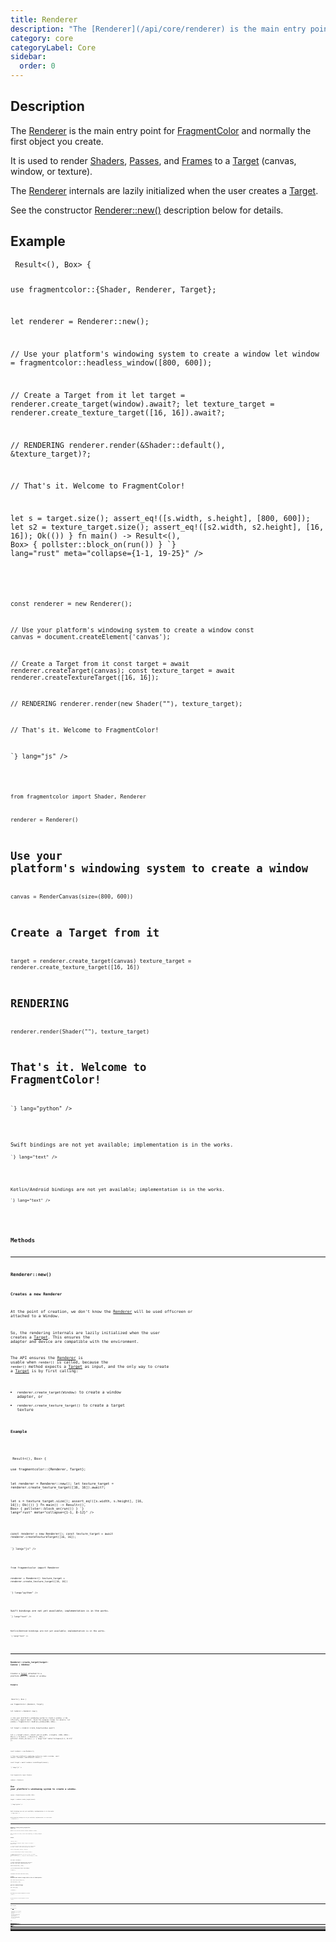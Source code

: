 ```yaml
---
title: Renderer
description: "The [Renderer](/api/core/renderer) is the main entry point for [FragmentColor](https://fragmentcolor.org) and normally the first object you create."
category: core
categoryLabel: Core
sidebar:
  order: 0
---
```



## Description

The [Renderer](/api/core/renderer) is the main entry point for
[FragmentColor](https://fragmentcolor.org) and normally the first object you create.

It is used to render
[Shaders](/api/core/shader),
[Passes](/api/core/pass), and
[Frames](/api/core/frame)
to a [Target](/api/core/target) (canvas, window, or texture).

The [Renderer](/api/core/renderer) internals are lazily initialized
when the user creates a [Target](/api/core/target).

See the constructor [Renderer::new()](/api/core/renderer/#renderernew)
description below for details.



## Example

<Tabs>

<TabItem label="Rust">
<Code
code={`
async fn run() -> Result<(), Box<dyn std::error::Error>> {

use fragmentcolor::{Shader, Renderer, Target};

let renderer = Renderer::new();

// Use your platform's windowing system to create a window
let window = fragmentcolor::headless_window([800, 600]);

// Create a Target from it
let target = renderer.create_target(window).await?;
let texture_target = renderer.create_texture_target([16, 16]).await?;

// RENDERING
renderer.render(&Shader::default(), &texture_target)?;

// That's it. Welcome to FragmentColor!

let s = target.size();
assert_eq!([s.width, s.height], [800, 600]);
let s2 = texture_target.size();
assert_eq!([s2.width, s2.height], [16, 16]);
Ok(())
}
fn main() -> Result<(), Box<dyn std::error::Error>> { pollster::block_on(run()) }
`}
lang="rust" meta="collapse={1-1, 19-25}"
/>

</TabItem>

<TabItem label="JavaScript">
<Code
code={`


const renderer = new Renderer();

// Use your platform's windowing system to create a window
const canvas = document.createElement('canvas');

// Create a Target from it
const target = await renderer.createTarget(canvas);
const texture_target = await renderer.createTextureTarget([16, 16]);

// RENDERING
renderer.render(new Shader(""), texture_target);

// That's it. Welcome to FragmentColor!

`}
lang="js"
/>

</TabItem>

<TabItem label="Python">
<Code
code={`
from rendercanvas.auto import RenderCanvas, loop

from fragmentcolor import Shader, Renderer

renderer = Renderer()

# Use your platform's windowing system to create a window
canvas = RenderCanvas(size=(800, 600))

# Create a Target from it
target = renderer.create_target(canvas)
texture_target = renderer.create_texture_target([16, 16])

# RENDERING
renderer.render(Shader(""), texture_target)

# That's it. Welcome to FragmentColor!

`}
lang="python"
/>

</TabItem>

<TabItem label="Swift">
<Aside type="caution" title="Work in progress">Swift bindings are not yet available; implementation is in the works.</Aside>
<Code
code={`
// Swift placeholder â bindings WIP

`}
lang="text"
/>

</TabItem>

<TabItem label="Kotlin">
<Aside type="caution" title="Work in progress">Kotlin/Android bindings are not yet available; implementation is in the works.</Aside>
<Code
code={`
// Kotlin placeholder â bindings WIP

`}
lang="text"
/>

</TabItem>

</Tabs>


## Methods


---

### Renderer::new()

#### Creates a new Renderer

At the point of creation, we don't know the [Renderer](/api/core/renderer) will be used offscreen or attached to a Window.

So, the rendering internals are lazily initialized
when the user creates a [Target](/api/core/target).
This ensures the adapter and device are compatible with the environment.

The API ensures the [Renderer](/api/core/renderer) is usable when `render()` is called,
because the `render()` method expects a [Target](/api/core/target) as input, and
the only way to create a [Target](/api/core/target)
is by first calling:

- `renderer.create_target(Window)` to create a window adapter, or
- `renderer.create_texture_target()` to create a target texture

#### Example

<Tabs>

<TabItem label="Rust">
<Code
code={`
async fn run() -> Result<(), Box<dyn std::error::Error>> {

use fragmentcolor::{Renderer, Target};

let renderer = Renderer::new();
let texture_target = renderer.create_texture_target([16, 16]).await?;

let s = texture_target.size();
assert_eq!([s.width, s.height], [16, 16]);
Ok(())
}
fn main() -> Result<(), Box<dyn std::error::Error>> { pollster::block_on(run()) }
`}
lang="rust" meta="collapse={1-1, 8-12}"
/>

</TabItem>

<TabItem label="JavaScript">
<Code
code={`


const renderer = new Renderer();
const texture_target = await renderer.createTextureTarget([16, 16]);

`}
lang="js"
/>

</TabItem>

<TabItem label="Python">
<Code
code={`

from fragmentcolor import Renderer

renderer = Renderer()
texture_target = renderer.create_texture_target([16, 16])

`}
lang="python"
/>

</TabItem>

<TabItem label="Swift">
<Aside type="caution" title="Work in progress">Swift bindings are not yet available; implementation is in the works.</Aside>
<Code
code={`
// Swift placeholder â bindings WIP

`}
lang="text"
/>

</TabItem>

<TabItem label="Kotlin">
<Aside type="caution" title="Work in progress">Kotlin/Android bindings are not yet available; implementation is in the works.</Aside>
<Code
code={`
// Kotlin placeholder â bindings WIP

`}
lang="text"
/>

</TabItem>

</Tabs>


---

### Renderer::create_target(target: Canvas | Window)

Creates a [Target](/api/core/target) attached to a platform-specific canvas or window.

#### Example

<Tabs>

<TabItem label="Rust">
<Code
code={`
async fn run() -> Result<(), Box<dyn std::error::Error>> {

use fragmentcolor::{Renderer, Target};

let renderer = Renderer::new();

// Use your platform's windowing system to create a window.
// We officially support Winit. Check the examples folder for details.
let window = fragmentcolor::headless_window([800, 600]);

let target = renderer.create_target(window).await?;

let s = target.size();
assert_eq!([s.width, s.height], [800, 600]);
Ok(())
}
fn main() -> Result<(), Box<dyn std::error::Error>> { pollster::block_on(run()) }
`}
lang="rust" meta="collapse={1-1, 13-17}"
/>

</TabItem>

<TabItem label="JavaScript">
<Code
code={`


const renderer = new Renderer();

// Use your platform's windowing system to create a window.
const canvas = document.createElement('canvas');

const target = await renderer.createTarget(canvas);

`}
lang="js"
/>

</TabItem>

<TabItem label="Python">
<Code
code={`
from rendercanvas.auto import RenderCanvas, loop

from fragmentcolor import Renderer

renderer = Renderer()

# Use your platform's windowing system to create a window.
canvas = RenderCanvas(size=(800, 600))

target = renderer.create_target(canvas)

`}
lang="python"
/>

</TabItem>

<TabItem label="Swift">
<Aside type="caution" title="Work in progress">Swift bindings are not yet available; implementation is in the works.</Aside>
<Code
code={`
// Swift placeholder â bindings WIP

`}
lang="text"
/>

</TabItem>

<TabItem label="Kotlin">
<Aside type="caution" title="Work in progress">Kotlin/Android bindings are not yet available; implementation is in the works.</Aside>
<Code
code={`
// Kotlin placeholder â bindings WIP

`}
lang="text"
/>

</TabItem>

</Tabs>


---

### Renderer::create_texture_target(size: [u32; 2])

Render to an offscreen texture without a Window or Canvas.

This is useful for tests, server-side rendering, or running examples in CI.

#### Example

<Tabs>

<TabItem label="Rust">
<Code
code={`
async fn run() -> Result<(), Box<dyn std::error::Error>> {

use fragmentcolor::{Renderer, Shader, Target};
let renderer = Renderer::new();

// Create an offscreen texture target with a size of 64x64 pixels.
let target = renderer.create_texture_target([64, 64]).await?;

renderer.render(&Shader::default(), &target)?;

// get the rendered image
let image = target.get_image();

// RGBA8
assert_eq!(image.len(), 64 * 64 * 4);
Ok(())
}
fn main() -> Result<(), Box<dyn std::error::Error>> { pollster::block_on(run()) }
`}
lang="rust" meta="collapse={1-1, 14-18}"
/>

</TabItem>

<TabItem label="JavaScript">
<Code
code={`

const renderer = new Renderer();

// Create an offscreen texture target with a size of 64x64 pixels.
const target = await renderer.createTextureTarget([64, 64]);

renderer.render(new Shader(""), target);

// get the rendered image
const image = target.getImage();

`}
lang="js"
/>

</TabItem>

<TabItem label="Python">
<Code
code={`
from rendercanvas.auto import RenderCanvas, loop

from fragmentcolor import Renderer, Shader
renderer = Renderer()

# Create an offscreen texture target with a size of 64x64 pixels.
target = renderer.create_texture_target([64, 64])

renderer.render(Shader(""), target)

# get the rendered image
image = target.get_image()

`}
lang="python"
/>

</TabItem>

<TabItem label="Swift">
<Aside type="caution" title="Work in progress">Swift bindings are not yet available; implementation is in the works.</Aside>
<Code
code={`
// Swift placeholder â bindings WIP

`}
lang="text"
/>

</TabItem>

<TabItem label="Kotlin">
<Aside type="caution" title="Work in progress">Kotlin/Android bindings are not yet available; implementation is in the works.</Aside>
<Code
code={`
// Kotlin placeholder â bindings WIP

`}
lang="text"
/>

</TabItem>

</Tabs>


---

### Renderer::create_texture

Create a [Texture](/api/core/texture) from various inputs.

- Rust: `create_texture(input)` infers from encoded bytes or file path; use `create_texture_with(input, Some(size), Some(format))` for raw pixel bytes.
- JS: `await renderer.createTexture(input)` accepts `Uint8Array` bytes, string URL/path, or a CSS selector/HTMLImageElement
- Python: `renderer.create_texture(input)` accepts `bytes`, `str` path, or a NumPy ndarray shaped `[H, W, C]` where C=1/3/4.

#### Example

<Tabs>

<TabItem label="Rust">
<Code
code={`
async fn run() -> Result<(), Box<dyn std::error::Error>> {
use fragmentcolor::Renderer;
let renderer = Renderer::new();
// Load encoded image bytes (PNG/JPEG) or use a file path
let image = std::fs::read("logo.png")?;
let tex = renderer.create_texture(&image).await?;
_ = tex.size();
Ok(())
}
fn main() -> Result<(), Box<dyn std::error::Error>> { pollster::block_on(run()) }
`}
lang="rust" meta="collapse={1-1, 7-10}"
/>

</TabItem>

<TabItem label="JavaScript">
<Code
code={`
const renderer = new Renderer();
// Load encoded image bytes (PNG/JPEG) or use a file path
const image = "/healthcheck/public/favicon.png";
const tex = await renderer.createTexture(image);
`}
lang="js"
/>

</TabItem>

<TabItem label="Python">
<Code
code={`
from fragmentcolor import Renderer
renderer = Renderer()
# Load encoded image bytes (PNG/JPEG) or use a file path
image = open("logo.png", "rb").read()
tex = renderer.create_texture(image)
`}
lang="python"
/>

</TabItem>

<TabItem label="Swift">
<Aside type="caution" title="Work in progress">Swift bindings are not yet available; implementation is in the works.</Aside>
<Code
code={`
// Swift placeholder: bindings WIP

`}
lang="text"
/>

</TabItem>

<TabItem label="Kotlin">
<Aside type="caution" title="Work in progress">Kotlin/Android bindings are not yet available; implementation is in the works.</Aside>
<Code
code={`
// Kotlin placeholder: bindings WIP

`}
lang="text"
/>

</TabItem>

</Tabs>


---

### Renderer::create_texture_with_size

Create a [Texture](/api/core/texture) from various inputs.

- Rust: `create_texture(input)` infers from encoded bytes or file path; use `create_texture_with(input, Some(size), Some(format))` for raw pixel bytes.
- JS: `await renderer.createTexture(input)` accepts `Uint8Array` bytes, string URL/path, or a CSS selector/HTMLImageElement
- Python: `renderer.create_texture(input)` accepts `bytes`, `str` path, or a NumPy ndarray shaped `[H, W, C]` where C=1/3/4.

#### Example

<Tabs>

<TabItem label="Rust">
<Code
code={`
async fn run() -> Result<(), Box<dyn std::error::Error>> {
use fragmentcolor::{Renderer, Size};
let renderer = Renderer::new();
let pixels: Vec<u8> = vec![
    255,0,0,255,   0,255,0,255,
    0,0,255,255,   255,255,255,255,
];
let tex = renderer.create_texture_with_size(&pixels, [2, 2]).await?;
_ = tex.size();
Ok(())
}
fn main() -> Result<(), Box<dyn std::error::Error>> { pollster::block_on(run()) }
`}
lang="rust" meta="collapse={1-1, 9-12}"
/>

</TabItem>

<TabItem label="JavaScript">
<Code
code={`
const renderer = new Renderer();
const pixels = [
    255,0,0,255,   0,255,0,255,
    0,0,255,255,   255,255,255,255,
];
const tex = await renderer.createTextureWithSize(pixels, [2, 2]);
`}
lang="js"
/>

</TabItem>

<TabItem label="Python">
<Code
code={`
from fragmentcolor import Renderer
renderer = Renderer()
pixels = [
    255,0,0,255,   0,255,0,255,
    0,0,255,255,   255,255,255,255,
]
tex = renderer.create_texture_with_size(pixels, [2, 2])
`}
lang="python"
/>

</TabItem>

<TabItem label="Swift">
<Aside type="caution" title="Work in progress">Swift bindings are not yet available; implementation is in the works.</Aside>
<Code
code={`
// Swift placeholder: bindings WIP

`}
lang="text"
/>

</TabItem>

<TabItem label="Kotlin">
<Aside type="caution" title="Work in progress">Kotlin/Android bindings are not yet available; implementation is in the works.</Aside>
<Code
code={`
// Kotlin placeholder: bindings WIP

`}
lang="text"
/>

</TabItem>

</Tabs>


---

### Renderer::create_texture_with_format

Create a [Texture](/api/core/texture) from various inputs.

- Rust: `create_texture(input)` infers from encoded bytes or file path; use `create_texture_with(input, Some(size), Some(format))` for raw pixel bytes.
- JS: `await renderer.createTexture(input)` accepts `Uint8Array` bytes, string URL/path, or a CSS selector/HTMLImageElement
- Python: `renderer.create_texture(input)` accepts `bytes`, `str` path, or a NumPy ndarray shaped `[H, W, C]` where C=1/3/4.

#### Example

<Tabs>

<TabItem label="Rust">
<Code
code={`
async fn run() -> Result<(), Box<dyn std::error::Error>> {
use fragmentcolor::{Renderer, Size, TextureFormat};
let renderer = Renderer::new();
let image = std::fs::read("logo.png")?;
let tex = renderer.create_texture_with_format(&image, TextureFormat::Rgba).await?;
_ = tex.size();
Ok(())
}
fn main() -> Result<(), Box<dyn std::error::Error>> { pollster::block_on(run()) }
`}
lang="rust" meta="collapse={1-1, 6-9}"
/>

</TabItem>

<TabItem label="JavaScript">
<Code
code={`
const renderer = new Renderer();
const image = "/healthcheck/public/favicon.png";
const tex = await renderer.createTextureWithFormat(image, TextureFormat.Rgba);
`}
lang="js"
/>

</TabItem>

<TabItem label="Python">
<Code
code={`
from fragmentcolor import Renderer, TextureFormat
renderer = Renderer()
image = open("logo.png", "rb").read()
tex = renderer.create_texture_with_format(image, TextureFormat.Rgba)
`}
lang="python"
/>

</TabItem>

<TabItem label="Swift">
<Aside type="caution" title="Work in progress">Swift bindings are not yet available; implementation is in the works.</Aside>
<Code
code={`
// Swift placeholder: bindings WIP

`}
lang="text"
/>

</TabItem>

<TabItem label="Kotlin">
<Aside type="caution" title="Work in progress">Kotlin/Android bindings are not yet available; implementation is in the works.</Aside>
<Code
code={`
// Kotlin placeholder: bindings WIP

`}
lang="text"
/>

</TabItem>

</Tabs>


---

### Renderer::create_texture_with

Create a [Texture](/api/core/texture) from various inputs.

- Rust: `create_texture(input)` infers from encoded bytes or file path; use `create_texture_with(input, Some(size), Some(format))` for raw pixel bytes.
- JS: `await renderer.createTexture(input)` accepts `Uint8Array` bytes, string URL/path, or a CSS selector/HTMLImageElement
- Python: `renderer.create_texture(input)` accepts `bytes`, `str` path, or a NumPy ndarray shaped `[H, W, C]` where C=1/3/4.

#### Example

<Tabs>

<TabItem label="Rust">
<Code
code={`
async fn run() -> Result<(), Box<dyn std::error::Error>> {
use fragmentcolor::{Renderer, Size};
let renderer = Renderer::new();
let pixels: Vec<u8> = vec![
    255,0,0,255,   0,255,0,255,
    0,0,255,255,   255,255,255,255,
];
let tex = renderer.create_texture_with(&pixels, Size::from([2, 2])).await?;
_ = tex.size();
Ok(())
}
fn main() -> Result<(), Box<dyn std::error::Error>> { pollster::block_on(run()) }
`}
lang="rust" meta="collapse={1-1, 9-12}"
/>

</TabItem>

<TabItem label="JavaScript">
<Code
code={`
const renderer = new Renderer();
const pixels = [
    255,0,0,255,   0,255,0,255,
    0,0,255,255,   255,255,255,255,
];
const tex = await renderer.createTextureWith(pixels, [2, 2]);
`}
lang="js"
/>

</TabItem>

<TabItem label="Python">
<Code
code={`
from fragmentcolor import Renderer
renderer = Renderer()
pixels = [
    255,0,0,255,   0,255,0,255,
    0,0,255,255,   255,255,255,255,
]
tex = renderer.create_texture_with(pixels, [2, 2])
`}
lang="python"
/>

</TabItem>

<TabItem label="Swift">
<Aside type="caution" title="Work in progress">Swift bindings are not yet available; implementation is in the works.</Aside>
<Code
code={`
// Swift placeholder: bindings WIP

`}
lang="text"
/>

</TabItem>

<TabItem label="Kotlin">
<Aside type="caution" title="Work in progress">Kotlin/Android bindings are not yet available; implementation is in the works.</Aside>
<Code
code={`
// Kotlin placeholder: bindings WIP

`}
lang="text"
/>

</TabItem>

</Tabs>


---

### Renderer::create_storage_texture

Create a storage-class texture for compute or image store/load.

- Default usage: STORAGE_BINDING | TEXTURE_BINDING | COPY_&#123;SRC,DST&#125;

#### Example

<Tabs>

<TabItem label="Rust">
<Code
code={`
async fn run() -> Result<(), Box<dyn std::error::Error>> {

use fragmentcolor::{Renderer, TextureFormat};

let r = Renderer::new();
let tex = r.create_storage_texture([64, 64], TextureFormat::Rgba, None).await?;

_ = tex;
Ok(())
}
fn main() -> Result<(), Box<dyn std::error::Error>> { pollster::block_on(run()) }
`}
lang="rust" meta="collapse={1-1, 8-11}"
/>

</TabItem>

<TabItem label="JavaScript">
<Code
code={`


const r = new Renderer();
const tex = await r.createStorageTexture([64, 64], TextureFormat.Rgba, null);

`}
lang="js"
/>

</TabItem>

<TabItem label="Python">
<Code
code={`

from fragmentcolor import Renderer, TextureFormat

r = Renderer()
tex = r.create_storage_texture([64, 64], TextureFormat.Rgba, None)

`}
lang="python"
/>

</TabItem>

<TabItem label="Swift">
<Aside type="caution" title="Work in progress">Swift bindings are not yet available; implementation is in the works.</Aside>
<Code
code={`
// Swift placeholder: bindings WIP

`}
lang="text"
/>

</TabItem>

<TabItem label="Kotlin">
<Aside type="caution" title="Work in progress">Kotlin/Android bindings are not yet available; implementation is in the works.</Aside>
<Code
code={`
// Kotlin placeholder: bindings WIP

`}
lang="text"
/>

</TabItem>

</Tabs>


---

### Renderer::create_depth_texture

Create a depth texture using `Depth32Float`.

The created depth texture inherits the renderer's current sample count:
- If you called create_target(window) (surface-backed), it matches the negotiated MSAA (e.g., 2Ã/4Ã) for that surface.
- If you are rendering offscreen via create_texture_target, it defaults to 1.

This ensures the depth attachment sample_count matches the pass sample_count.
If you attach a depth texture with a different sample_count than the pass,
rendering will return a descriptive validation error.

#### Example

<Tabs>

<TabItem label="Rust">
<Code
code={`
use fragmentcolor::Renderer;
let r = Renderer::new();
let depth = r.create_depth_texture([800, 600]);
`}
lang="rust"
/>

</TabItem>

<TabItem label="JavaScript">
<Code
code={`
const r = new Renderer();
const depth = r.createDepthTexture([800, 600]);
`}
lang="js"
/>

</TabItem>

<TabItem label="Python">
<Code
code={`
from fragmentcolor import Renderer
r = Renderer()
depth = r.create_depth_texture([800, 600])
`}
lang="python"
/>

</TabItem>

<TabItem label="Swift">
<Aside type="caution" title="Work in progress">Swift bindings are not yet available; implementation is in the works.</Aside>
<Code
code={`
// Swift placeholder: bindings WIP

`}
lang="text"
/>

</TabItem>

<TabItem label="Kotlin">
<Aside type="caution" title="Work in progress">Kotlin/Android bindings are not yet available; implementation is in the works.</Aside>
<Code
code={`
// Kotlin placeholder: bindings WIP

`}
lang="text"
/>

</TabItem>

</Tabs>


---

### Renderer::render(renderable: Shader | Pass | Frame, target: Target)

Renders the given object to the given [Target](/api/core/target).

#### Example

<Tabs>

<TabItem label="Rust">
<Code
code={`
async fn run() -> Result<(), Box<dyn std::error::Error>> {

use fragmentcolor::{Renderer, Shader};

let renderer = Renderer::new();
let target = renderer.create_texture_target([10, 10]).await?;
let shader = Shader::default();

renderer.render(&shader, &target)?;

Ok(())
}
fn main() -> Result<(), Box<dyn std::error::Error>> { pollster::block_on(run()) }
`}
lang="rust" meta="collapse={1-1, 11-13}"
/>

</TabItem>

<TabItem label="JavaScript">
<Code
code={`


const renderer = new Renderer();
const target = await renderer.createTextureTarget([10, 10]);
const shader = Shader.default();

renderer.render(shader, target);

`}
lang="js"
/>

</TabItem>

<TabItem label="Python">
<Code
code={`

from fragmentcolor import Renderer, Shader

renderer = Renderer()
target = renderer.create_texture_target([10, 10])
shader = Shader.default()

renderer.render(shader, target)

`}
lang="python"
/>

</TabItem>

<TabItem label="Swift">
<Aside type="caution" title="Work in progress">Swift bindings are not yet available; implementation is in the works.</Aside>
<Code
code={`
// Swift placeholder â bindings WIP

`}
lang="text"
/>

</TabItem>

<TabItem label="Kotlin">
<Aside type="caution" title="Work in progress">Kotlin/Android bindings are not yet available; implementation is in the works.</Aside>
<Code
code={`
// Kotlin placeholder â bindings WIP

`}
lang="text"
/>

</TabItem>

</Tabs>
